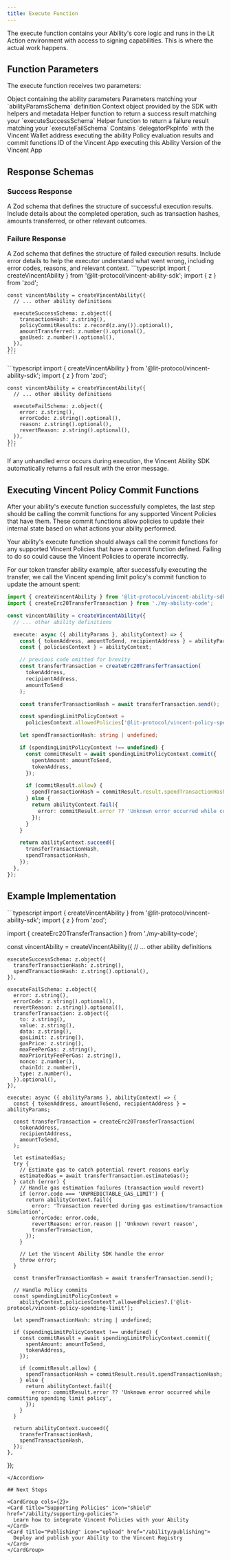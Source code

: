 ```yaml
---
title: Execute Function
---
```


The execute function contains your Ability's core logic and runs in the Lit Action environment with access to signing capabilities. This is where the actual work happens.

## Function Parameters

The execute function receives two parameters:

<ParamField path="params" type="object" required>
  Object containing the ability parameters
  <Expandable title="properties">
    <ParamField path="abilityParams" type="object">
      Parameters matching your `abilityParamsSchema` definition
    </ParamField>
  </Expandable>
</ParamField>

<ParamField path="abilityContext" type="object" required>
  Context object provided by the SDK with helpers and metadata
  <Expandable title="properties">
    <ParamField path="succeed" type="function">
      Helper function to return a success result matching your `executeSuccessSchema`
    </ParamField>
    <ParamField path="fail" type="function">
      Helper function to return a failure result matching your `executeFailSchema`
    </ParamField>
    <ParamField path="delegation" type="object">
      Contains `delegatorPkpInfo` with the Vincent Wallet address executing the ability
    </ParamField>
    <ParamField path="policiesContext" type="object">
      Policy evaluation results and commit functions
    </ParamField>
    <ParamField path="appId" type="number">
      ID of the Vincent App executing this Ability
    </ParamField>
    <ParamField path="appVersion" type="number">
      Version of the Vincent App
    </ParamField>
  </Expandable>
</ParamField>

## Response Schemas

### Success Response

<ParamField path="executeSuccessSchema" type="ZodSchema" required>
  A Zod schema that defines the structure of successful execution results. Include details about the completed operation, such as transaction hashes, amounts transferred, or other relevant outcomes.
</ParamField>

### Failure Response

<ParamField path="executeFailSchema" type="ZodSchema" required>
  A Zod schema that defines the structure of failed execution results. Include error details to help the executor understand what went wrong, including error codes, reasons, and relevant context.
</ParamField>

<Tabs>
  <Tab title="Success Schema">
    ```typescript
    import { createVincentAbility } from '@lit-protocol/vincent-ability-sdk';
    import { z } from 'zod';

    const vincentAbility = createVincentAbility({
      // ... other ability definitions

      executeSuccessSchema: z.object({
        transactionHash: z.string(),
        policyCommitResults: z.record(z.any()).optional(),
        amountTransferred: z.number().optional(),
        gasUsed: z.number().optional(),
      }),
    });
    ```
  </Tab>
  <Tab title="Failure Schema">
    ```typescript
    import { createVincentAbility } from '@lit-protocol/vincent-ability-sdk';
    import { z } from 'zod';

    const vincentAbility = createVincentAbility({
      // ... other ability definitions

      executeFailSchema: z.object({
        error: z.string(),
        errorCode: z.string().optional(),
        reason: z.string().optional(),
        revertReason: z.string().optional(),
      }),
    });
    ```
  </Tab>
</Tabs>

<Note>
If any unhandled error occurs during execution, the Vincent Ability SDK automatically returns a fail result with the error message.
</Note>

## Executing Vincent Policy Commit Functions

After your ability's execute function successfully completes, the last step should be calling the commit functions for any supported Vincent Policies that have them. These commit functions allow policies to update their internal state based on what actions your ability performed.

<Warning>
Your ability's execute function should always call the commit functions for any supported Vincent Policies that have a commit function defined. Failing to do so could cause the Vincent Policies to operate incorrectly.
</Warning>

For our token transfer ability example, after successfully executing the transfer, we call the Vincent spending limit policy's commit function to update the amount spent:

```typescript
import { createVincentAbility } from '@lit-protocol/vincent-ability-sdk';
import { createErc20TransferTransaction } from './my-ability-code';

const vincentAbility = createVincentAbility({
  // ... other ability definitions

  execute: async ({ abilityParams }, abilityContext) => {
    const { tokenAddress, amountToSend, recipientAddress } = abilityParams;
    const { policiesContext } = abilityContext;

    // previous code omitted for brevity
    const transferTransaction = createErc20TransferTransaction(
      tokenAddress,
      recipientAddress,
      amountToSend
    );

    const transferTransactionHash = await transferTransaction.send();

    const spendingLimitPolicyContext =
      policiesContext.allowedPolicies['@lit-protocol/vincent-policy-spending-limit'];

    let spendTransactionHash: string | undefined;

    if (spendingLimitPolicyContext !== undefined) {
      const commitResult = await spendingLimitPolicyContext.commit({
        spentAmount: amountToSend,
        tokenAddress,
      });

      if (commitResult.allow) {
        spendTransactionHash = commitResult.result.spendTransactionHash;
      } else {
        return abilityContext.fail({
          error: commitResult.error ?? 'Unknown error occurred while committing spending limit policy',
        });
      }
    }

    return abilityContext.succeed({
      transferTransactionHash,
      spendTransactionHash,
    });
  },
});
```

## Example Implementation

<Accordion title="Full token transfer ability implementation">
  ```typescript
  import { createVincentAbility } from '@lit-protocol/vincent-ability-sdk';
  import { z } from 'zod';

  import { createErc20TransferTransaction } from './my-ability-code';

  const vincentAbility = createVincentAbility({
    // ... other ability definitions

    executeSuccessSchema: z.object({
      transferTransactionHash: z.string(),
      spendTransactionHash: z.string().optional(),
    }),

    executeFailSchema: z.object({
      error: z.string(),
      errorCode: z.string().optional(),
      revertReason: z.string().optional(),
      transferTransaction: z.object({
        to: z.string(),
        value: z.string(),
        data: z.string(),
        gasLimit: z.string(),
        gasPrice: z.string(),
        maxFeePerGas: z.string(),
        maxPriorityFeePerGas: z.string(),
        nonce: z.number(),
        chainId: z.number(),
        type: z.number(),
      }).optional(),
    }),

    execute: async ({ abilityParams }, abilityContext) => {
      const { tokenAddress, amountToSend, recipientAddress } = abilityParams;

      const transferTransaction = createErc20TransferTransaction(
        tokenAddress,
        recipientAddress,
        amountToSend,
      );

      let estimatedGas;
      try {
        // Estimate gas to catch potential revert reasons early
        estimatedGas = await transferTransaction.estimateGas();
      } catch (error) {
        // Handle gas estimation failures (transaction would revert)
        if (error.code === 'UNPREDICTABLE_GAS_LIMIT') {
          return abilityContext.fail({
            error: 'Transaction reverted during gas estimation/transaction simulation',
            errorCode: error.code,
            revertReason: error.reason || 'Unknown revert reason',
            transferTransaction,
          });
        }

        // Let the Vincent Ability SDK handle the error
        throw error;
      }

      const transferTransactionHash = await transferTransaction.send();

      // Handle Policy commits
      const spendingLimitPolicyContext =
        abilityContext.policiesContext?.allowedPolicies?.['@lit-protocol/vincent-policy-spending-limit'];

      let spendTransactionHash: string | undefined;

      if (spendingLimitPolicyContext !== undefined) {
        const commitResult = await spendingLimitPolicyContext.commit({
          spentAmount: amountToSend,
          tokenAddress,
        });

        if (commitResult.allow) {
          spendTransactionHash = commitResult.result.spendTransactionHash;
        } else {
          return abilityContext.fail({
            error: commitResult.error ?? 'Unknown error occurred while committing spending limit policy',
          });
        }
      }

      return abilityContext.succeed({
        transferTransactionHash,
        spendTransactionHash,
      });
    },
  });
  ```
</Accordion>

## Next Steps

<CardGroup cols={2}>
  <Card title="Supporting Policies" icon="shield" href="/ability/supporting-policies">
    Learn how to integrate Vincent Policies with your Ability
  </Card>
  <Card title="Publishing" icon="upload" href="/ability/publishing">
    Deploy and publish your Ability to the Vincent Registry
  </Card>
</CardGroup>